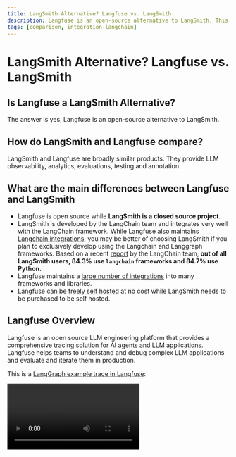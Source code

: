 ```yaml
---
title: LangSmith Alternative? Langfuse vs. LangSmith
description: Langfuse is an open-source alternative to LangSmith. This article compares Langfuse and LangSmith for LLM observability, analytics, evaluations, testing, and annotation.
tags: [comparison, integration-langchain]
---
```


# LangSmith Alternative? Langfuse vs. LangSmith

## Is Langfuse a LangSmith Alternative?

The answer is yes, Langfuse is an open-source alternative to LangSmith.

## How do LangSmith and Langfuse compare?

LangSmith and Langfuse are broadly similar products. They provide LLM observability, analytics, evaluations, testing and annotation.

## What are the main differences between Langfuse and LangSmith

- Langfuse is open source while **LangSmith is a closed source project**.
- LangSmith is developed by the LangChain team and integrates very well with the LangChain framework. While Langfuse also maintains [Langchain integrations](/integrations/frameworks/langchain), you may be better of choosing LangSmith if you plan to exclusively develop using the Langchain and Langgraph frameworks. Based on a recent [report](https://blog.langchain.dev/langchain-state-of-ai-2024/) by the LangChain team, **out of all LangSmith users, 84.3% use `langchain` frameworks and 84.7% use Python.**
- Langfuse maintains a [large number of integrations](/integrations) into many frameworks and libraries.
- Langfuse can be [freely self hosted](/self-hosting) at no cost while LangSmith needs to be purchased to be self hosted.

## Langfuse Overview

Langfuse is an open source LLM engineering platform that provides a comprehensive tracing solution for AI agents and LLM applications. Langfuse helps teams to understand and debug complex LLM applications and evaluate and iterate them in production.

This is a [LangGraph example trace in Langfuse](https://cloud.langfuse.com/project/cloramnkj0002jz088vzn1ja4/traces/23338c52-350d-4efb-89ca-82d759828b1d?observation=b9374ddc-6485-4b01-b3b5-64a46607f05b):

<Video videoId="dbe2ea8e8d64f27126a3734fa51cd0e7" gifStyle />

## Is Langfuse related to LangSmith and Langchain?

No, Langfuse is independent from LangSmith and Langchain. LangSmith is a commercial offering by the same company that develops the open source Langchain LLM application framework.

While Langfuse [integrates](/integrations/frameworks/langchain) with the open source Langchain framework, the two organizations are separate and bear not relation. Langfuse and LangSmith operate in the same space and both try to help developers improve and iterate on their LLM applications.

## Is LangSmith open source?

LangSmith is a closed source product. It is developed by the Langchain team which is developing the Langchain application framework in open source.

## Can you self-host LangSmith?

LangSmith can be self-hosted but it requires [a paid Enterprise License](https://www.langchain.com/pricing-langsmith) to do so. It is a closed source project.

Langfuse can be freely [self-hosted](/self-hosting) and is open source. Users can self-host the FOSS (Free and Open Source) version of Langfuse, while a paid Enterprise Edition with some additional features is also available.

## Langfuse and LangSmith Comparisons

- Independent Consultancy Astral Insights has written up a report comparing LangSmith and Langfuse. You can find it [here](https://astralinsights.ai/comparison-of-observability-platforms-LangSmith-langfuse/)
- Atla-AI has written up a review of LLM Evaluation Tooling, comparing [LangSmith and Langfuse](https://www.atla-ai.com/post/llm-evaluation-tooling-review)
- There is a Reddit thread in which users discuss [Alternatives to LangSmith](https://www.reddit.com/r/LangChain/comments/1b2y18p/LangSmith_started_charging_time_to_compare/).
- Another Reddit thread discusses [free Alternatives to LangSmith](https://www.reddit.com/r/LocalLLaMA/comments/1aujfiz/real_free_alternative_to_LangSmith/)

## This comparison is out of date?

Please [raise a pull request](https://github.com/langfuse/langfuse-docs/tree/main/pages/faq/all) with up to date information.
